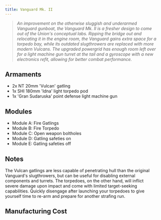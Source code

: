 ```yaml
---
title: Vanguard Mk. II
---
```



> *An improvement on the otherwise sluggish and underarmed Vanguard gunboat, the Vanguard Mk. II is a fresher design to come out of the Union's conceptual labs. Ripping the bridge out and relocating it in the engine room, the Vanguard gains extra space for a torpedo bay, while its outdated slugthrowers are replaced with more modern Vulcans. The upgraded powergrid has enough room left over for a light machine gun turret at the tail and a gyroscope with a new electronics refit, allowing for better combat performance.*


## Armaments

* 2x NT 20mm 'Vulcan' gatling 
* 1x SHI 180mm 'Idna' light torpedo pod 
* 1x 'Gran Sudaruska' point defense light machine gun


## Modules

* Module A: Fire Gatlings 
* Module B: Fire Torpedo 
* Module C: Open weapon boltholes 
* Module D: Gatling safeties on 
* Module E: Gatling safeties off


## Notes

The Vulcan gatlings are less capable of penetrating hull than the original Vanguard's slugthrowers, but can be useful for disabling external components and turrets. The torpedoes, on the other hand, will inflict severe damage upon impact and come with limited target-seeking capabilities. Quickly disengage after launching your torpedoes to give yourself time to re-arm and prepare for another strafing run.


## Manufacturing Cost

<ShipCost shipName="VanguardTwo" />